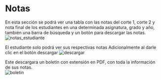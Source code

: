 
# Notas
En esta sección se podrá ver una tabla con las notas del corte 1, corte 2 y nota final 
de los estudiantes en una determinada asignatura, grado y año, 
también una barra de búsqueda y un botón para descargar las notas.
<br />
<Image src="/notas_estudiante.png" alt="notas_estudiante" width={1357} height={606} />

El estudiante solo podrá ver sus respectivas notas
Adicionalmente al darle clic en el botón descargar 
<Image src="/descargar.png" alt="descargar" width={179} height={48} />

Este descargara un boletín con extensión en PDF, con toda la información de sus notas.
<br />
<Image src="/boletin.png" alt="boletin" width={1341} height={573} />